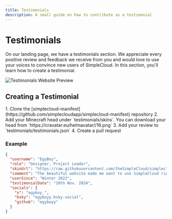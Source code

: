 ```yaml
---
title: Testimonials
description: A small guide on how to contribute as a testimonial
---
```


# Testimonials

On our landing page, we have a testimonials section. We appreciate every positive review and feedback we receive from you and would love to use your voices to convince new users of SimpleCloud. In this section, you'll learn how to create a testimonial.

<Image
  src="https://github.com/simplecloudapp/branding/blob/main/images/testimonials.png?raw=true"
  alt="Testimonials Website Preview"
/>

## Creating a Testimonial

<Steps>
1. Clone the [simplecloud-manifest](https://github.com/simplecloudapp/simplecloud-manifest) repository
2. Add your Minecraft head under `testimonials/skins`. You can download your head from `https://cravatar.eu/helmavatar/<ingamename>/16.png`
3. Add your review to `testimonials/testimonials.json`
4. Create a pull request
</Steps>

### Example

```json
{
  "username": "EgyBoy",
  "role": "Designer, Project Leader",
  "skinUrl": "https://raw.githubusercontent.com/theSimpleCloud/simplecloud-manifest/refs/heads/main/testimonials/skins/egyboy.png",
  "comment": "The beautiful website made me want to use SimpleCloud right away. The cloud is really user-friendly. The dashboard is cool too. I can easily integrate the API into my systems. Great thing, I'll recommend it!",
  "userSince": "Winter 2022",
  "testimonialDate": "10th Nov. 2024",
  "socials": {
    "x": "egyboy_",
    "bsky": "egyboyy.bsky.social",
    "github": "egyboyy"
  }
}
```
